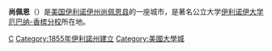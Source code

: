 {{noteTA
|G1=US_CA_Cities
|G2=USState
}}
{{Infobox Settlement
| name = 尚佩恩<br />Champaign
| image_skyline = 
| imagesize = 
| image_caption = 
| image_flag = 
| image_shield = 
| pushpin_map = USA Illinois
| pushpin_label_position = bottom
| subdivision_type = 国家
| subdivision_name = {{USA}}
| subdivision_type1 = [[美国行政区划|州]]
| subdivision_name1 = [[伊利诺伊州|伊利诺伊州]]
| subdivision_type2 = [[伊利诺伊州各县列表|县]]
| subdivision_name2 =  [[尚佩恩县_(伊利诺伊州)|尚佩恩县]]

<!-- *** Geography *** -->
| elevation_m = 233
| elevation_ft =  764
| area_total_sq_mi = 22.46
| area_total_km2 = 58.2
 | area_land_sq_mi =  22.43
 | area_land_km2 =  58.1
 | area_water_sq_mi =  0.03
 | area_water_km2 =  0
| latd = 40.112981
| latm =  
| lats =  
| latNS = 
| longd = -88.261227
| longm = 
| longs = 
| longEW = 

<!-- *** Population *** -->
| population_as_of = 2012年
| population_total = 82,517 
 | population_urban = 145,361
 | population_metro = 231,891
 | population_density_sq_mi = 3,974.6
| population_density_km2 = auto
<!-- *** Website *** -->
| website =  http://www.ci.champaign.il.us 

<!-- *** Various codes *** -->
| timezone = [[北美中部时区|CST]]
| utc_offset = -6
| timezone_DST = [[CDT|CDT]]
| utc_offset_DST = -5
| postal_code                 = 61820-61822 and PO BOX Only Codes 61824-61826
| postal_code_type            =
| area_code                   =  [[電話區號217|217]]
| area_code_type              =
}}
'''尚佩恩'''（{{lang-en|Champaign}}）是[[美国|美国]][[伊利诺伊州|伊利诺伊州]][[尚佩恩县_(伊利诺伊州)|尚佩恩县]]的一座城市，是著名公立大学[[伊利诺伊大学厄巴纳-香槟分校|伊利诺伊大学厄巴纳-香槟分校]]所在地。

{{Illinois-stub}}

[[Category:伊利诺伊州城市|C]]
[[Category:1855年伊利諾州建立|Category:1855年伊利諾州建立]]
[[Category:美國大學城|Category:美國大學城]]